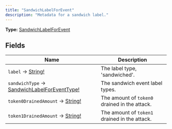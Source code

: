 ```yaml
---
title: "SandwichLabelForEvent"
description: "Metadata for a sandwich label."
---
```


**Type:** [SandwichLabelForEvent](/api-reference/types/sandwichlabelforevent)

## Fields

| Name | Description |
|------|-------------|
| `label` → [String!](/api-reference/types/string) | The label type, &#39;sandwiched&#39;. |
| `sandwichType` → [SandwichLabelForEventType!](/api-reference/types/sandwichlabelforeventtype) | The sandwich event label types. |
| `token0DrainedAmount` → [String!](/api-reference/types/string) | The amount of `token0` drained in the attack. |
| `token1DrainedAmount` → [String!](/api-reference/types/string) | The amount of `token1` drained in the attack. |

